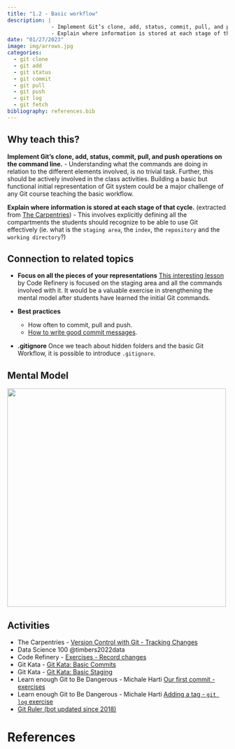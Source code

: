 ```yaml
---
title: "1.2 - Basic workflow"
description: | 
              - Implement Git’s clone, add, status, commit, pull, and push operations on the command line.
              - Explain where information is stored at each stage of that cycle.
date: "01/27/2023"
image: img/arrows.jpg
categories:
  - git clone
  - git add
  - git status
  - git commit
  - git pull
  - git push
  - git log
  - git fetch
bibliography: references.bib
---
```



## Why teach this?

**Implement Git’s clone, add, status, commit, pull, and push operations on the command line.**
-  Understanding what the commands are doing in relation to the different elements involved, is no trivial task. Further, this should be actively involved in the class activities.
Building a basic but functional initial representation of Git system could be a major challenge of any Git course teaching the basic workflow.

**Explain where information is stored at each stage of that cycle.** (extracted from [The Carpentries](https://swcarpentry.github.io/git-novice/04-changes/index.html))
- This involves explicitly defining all the compartments the students should recognize to be able to use Git effectively (ie. what is the `staging area`, the `index`, the `repository` and the `working directory`?)

## Connection to related topics 

- **Focus on all the pieces of your representations**
[This interesting lesson](https://coderefinery.github.io/git-intro/staging-area/) by Code Refinery is focused on the staging area and all the commands involved with it. It would be a valuable exercise in strengthening the mental model after students have learned the initial Git commands.

- **Best practices**
  - How often to commit, pull and push. 
  - [How to write good commit messages](https://coderefinery.github.io/git-intro/basics/#writing-useful-commit-messages).
  

- **.gitignore**
Once we teach about hidden folders and the basic Git Workflow, it is possible to introduce `.gitignore`.


## Mental Model 

![](img/mm-basic-workflow.png){width=500 fig-align="center"}


## Activities 

- The Carpentries - [Version Control with Git - Tracking Changes](https://swcarpentry.github.io/git-novice/04-changes/index.html)
- Data Science 100 @timbers2022data
- Code Refinery - [Exercises - Record changes](https://coderefinery.github.io/git-intro/basics/#exercise-record-changes)
- Git Kata -  [Git Kata: Basic Commits](https://github.com/eficode-academy/git-katas/blob/master/basic-commits/README.md)
- Git Kata -  [Git Kata: Basic Staging](https://github.com/eficode-academy/git-katas/blob/master/basic-commits/README.md)
- Learn enough Git to Be Dangerous - Michale Harti [Our first commit - exercises](https://www.learnenough.com/git-tutorial#sec-exercises_our_first_commit)
- Learn enough Git to Be Dangerous - Michale Harti [Adding a tag -  `git log` exercise](https://www.learnenough.com/git-tutorial#sec-exercises_adding_a_tag)
- [Git Ruler (bot updated since 2018)](https://github.com/UOL-CS/gitruler-b-1)

# References {.unnumbered}

::: {#refs}

:::
